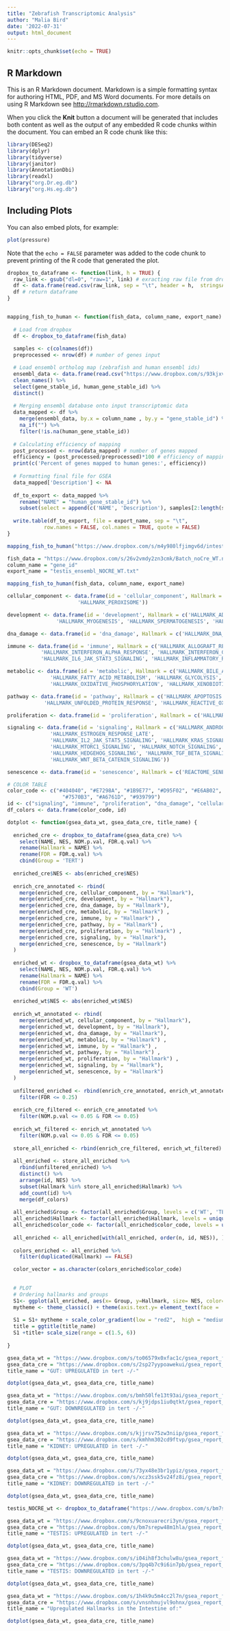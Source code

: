 ```yaml
---
title: "Zebrafish Transcriptomic Analysis"
author: "Malia Bird"
date: '2022-07-31'
output: html_document
---
```


```r
knitr::opts_chunk$set(echo = TRUE)
```

## R Markdown

This is an R Markdown document. Markdown is a simple formatting syntax for authoring HTML, PDF, and MS Word documents. For more details on using R Markdown see <http://rmarkdown.rstudio.com>.

When you click the **Knit** button a document will be generated that includes both content as well as the output of any embedded R code chunks within the document. You can embed an R code chunk like this:

```r
library(DESeq2)
library(dplyr)
library(tidyverse)
library(janitor)
library(AnnotationDbi)
library(readxl)
library("org.Dr.eg.db")
library("org.Hs.eg.db")
```

## Including Plots

You can also embed plots, for example:

```r
plot(pressure)
```

Note that the `echo = FALSE` parameter was added to the code chunk to prevent printing of the R code that generated the plot.

```r

dropbox_to_dataframe <- function(link, h = TRUE) {
  raw_link <- gsub("dl=0", "raw=1", link) # exracting raw file from dropbox link
  df <- data.frame(read.csv(raw_link, sep = "\t", header = h,  stringsAsFactors = FALSE)) # load as dataframe
  df # return dataframe
}



```

```r

mapping_fish_to_human <- function(fish_data, column_name, export_name) {
  
  # Load from dropbox 
  df <- dropbox_to_dataframe(fish_data)
  
  samples <- c(colnames(df))
  preprocessed <- nrow(df) # number of genes input

  # Load ensembl ortholog map (zebrafish and human ensembl ids)
  ensembl_data <- data.frame(read.csv("https://www.dropbox.com/s/93kjxvac9jjnyxq/ensembl_human_zebra_map.txt?raw=1", sep = ",", header = TRUE)) %>% 
  clean_names() %>% 
  select(gene_stable_id, human_gene_stable_id) %>% 
  distinct()
  
  # Merging ensembl database onto input transcriptomic data
  data_mapped <- df %>%
    merge(ensembl_data, by.x = column_name , by.y = "gene_stable_id") %>% 
    na_if("") %>%
    filter(!is.na(human_gene_stable_id))
  
  # Calculating efficiency of mapping 
  post_processed <- nrow(data_mapped) # number of genes mapped
  efficiency = (post_processed/preprocessed)*100 # efficiency of mapping
  print(c('Percent of genes mapped to human genes:', efficiency))
  
  # Formatting final file for GSEA 
  data_mapped['Description'] <- NA
  
  df_to_export <- data_mapped %>%
    rename("NAME" = "human_gene_stable_id") %>% 
    subset(select = append(c('NAME', 'Description'), samples[2:length(samples)]))
  
  write.table(df_to_export, file = export_name, sep = "\t",
            row.names = FALSE, col.names = TRUE, quote = FALSE)
}

mapping_fish_to_human("https://www.dropbox.com/s/m4y980lfjimgv6d/intestine_norm_counts_naz.txt?dl=0", "GeneId", "intenstine_naz_TERT_WT.txt")

```

```r

fish_data = "https://www.dropbox.com/s/26v2vmdy2zn3cmk/Batch_noCre_WT.normalized_countsTESTIS.txt?dl=0"
column_name = "gene_id"
export_name = "testis_ensembl_NOCRE_WT.txt"

mapping_fish_to_human(fish_data, column_name, export_name)

```

```r

cellular_component <- data.frame(id = 'cellular_component', Hallmark = c('HALLMARK_APICAL_JUNCTION', 'HALLMARK_APICAL_SURFACE',
                       'HALLMARK_PEROXISOME'))

development <- data.frame(id = 'development', Hallmark = c('HALLMARK_ADIPOGENESIS', 'HALLMARK_ANGIOGENESIS', 'HALLMARK_EPITHELIAL_MESENCHYMAL_TRANSITION',
                'HALLMARK_MYOGENESIS', 'HALLMARK_SPERMATOGENESIS', 'HALLMARK_PANCREAS_BETA_CELL'))

dna_damage <- data.frame(id = 'dna_damage', Hallmark = c('HALLMARK_DNA_REPAIR', 'HALLMARK_UV_RESPONSE_DN', 'HALLMARK_UV_RESPONSE_UP'))

immune <- data.frame(id = 'immune', Hallmark = c('HALLMARK_ALLOGRAFT_REJECTION', 'HALLMARK_COAGULATION', 'HALLMARK_COMPLEMENT',
           'HALLMARK_INTERFERON_ALPHA_RESPONSE', 'HALLMARK_INTERFERON_GAMMA_RESPONSE',
           'HALLMARK_IL6_JAK_STAT3_SIGNALING', 'HALLMARK_INFLAMMATORY_RESPONSE'))

metabolic <- data.frame(id = 'metabolic', Hallmark = c('HALLMARK_BILE_ACID_METABOLISM', 'HALLMARK_CHOLESTEROL_HOMEOSTASIS', 
              'HALLMARK_FATTY_ACID_METABOLISM', 'HALLMARK_GLYCOLYSIS', 'HALLMARK_HEME_METABOLISM',
              'HALLMARK_OXIDATIVE_PHOSPHORYLATION', 'HALLMARK_XENOBIOTIC_METABOLISM'))

pathway <- data.frame(id = 'pathway', Hallmark = c('HALLMARK_APOPTOSIS', 'HALLMARK_HYPOXIA', 'HALLMARK_PROTEIN_SECRETION',
            'HALLMARK_UNFOLDED_PROTEIN_RESPONSE', 'HALLMARK_REACTIVE_OXYGEN_SPECIES_PATHWAY'))

proliferation <- data.frame(id = 'proliferation', Hallmark = c('HALLMARK_E2F_TARGETS', 'HALLMARK_G2M_CHECKPOINT', 'HALLMARK_MYC_TARGETS_V1', 'HALLMARK_MYC_TARGETS_V2', 'HALLMARK_	P53_PATHWAY', 'HALLMARK_MITOTIC_SPINDLE'))

signaling <- data.frame(id = 'signaling', Hallmark = c('HALLMARK_ANDROGEN_RESPONSE', 'HALLMARK_ESTROGEN_RESPONSE_EARLY', 
              'HALLMARK_ESTROGEN_RESPONSE_LATE',
              'HALLMARK_IL2_JAK_STAT5_SIGNALING', 'HALLMARK_KRAS_SIGNALING_UP', 'HALLMARK_KRAS_SIGNALING_DN', 
              'HALLMARK_MTORC1_SIGNALING', 'HALLMARK_NOTCH_SIGNALING', 'HALLMARK_PI3K_AKT_MTOR_SIGNALING',
              'HALLMARK_HEDGEHOG_SIGNALING', 'HALLMARK_TGF_BETA_SIGNALING', 'HALLMARK_TNFA_SIGNALING_VIA_NFKB',
              'HALLMARK_WNT_BETA_CATENIN_SIGNALING'))

senescence <- data.frame(id = 'senescence', Hallmark = c('REACTOME_SENESCENCE_ASSOCIATED_SECRETORY_PHENOTYPE_SASP', 'FRIDMAN_SENESCENCE_UP', 'FRIDMAN_SENESCENCE_DN'))

# COLOR TABLE
color_code <- c("#404040", "#E7298A", "#1B9E77", "#D95F02", "#E6AB02", "#66A61E", 
                  "#7570B3", "#A6761D", "#939799")
id <- c("signaling", "immune", "proliferation", "dna_damage", "cellular_component", "development", "metabolic", "pathway", "senescence")
df_colors <- data.frame(color_code, id)

```


```r

dotplot <- function(gsea_data_wt, gsea_data_cre, title_name) {
  
  enriched_cre <- dropbox_to_dataframe(gsea_data_cre) %>%
    select(NAME, NES, NOM.p.val, FDR.q.val) %>%
    rename(Hallmark = NAME) %>%
    rename(FDR = FDR.q.val) %>%
    cbind(Group = 'TERT')
  
  enriched_cre$NES <- abs(enriched_cre$NES)
  
  enrich_cre_annotated <- rbind(
    merge(enriched_cre, cellular_component, by = "Hallmark"),
    merge(enriched_cre, development, by = "Hallmark"),
    merge(enriched_cre, dna_damage, by = "Hallmark"),
    merge(enriched_cre, metabolic, by = "Hallmark") ,
    merge(enriched_cre, immune, by = "Hallmark") ,
    merge(enriched_cre, pathway, by = "Hallmark") ,
    merge(enriched_cre, proliferation, by = "Hallmark") ,
    merge(enriched_cre, signaling, by = "Hallmark"), 
    merge(enriched_cre, senescence, by = "Hallmark")
  )
  
  enriched_wt <- dropbox_to_dataframe(gsea_data_wt) %>%
    select(NAME, NES, NOM.p.val, FDR.q.val) %>%
    rename(Hallmark = NAME) %>%
    rename(FDR = FDR.q.val) %>%
    cbind(Group = 'WT') 
  
  enriched_wt$NES <- abs(enriched_wt$NES)
  
  enrich_wt_annotated <- rbind(
    merge(enriched_wt, cellular_component, by = "Hallmark"),
    merge(enriched_wt, development, by = "Hallmark"),
    merge(enriched_wt, dna_damage, by = "Hallmark"),
    merge(enriched_wt, metabolic, by = "Hallmark") ,
    merge(enriched_wt, immune, by = "Hallmark") ,
    merge(enriched_wt, pathway, by = "Hallmark") ,
    merge(enriched_wt, proliferation, by = "Hallmark") ,
    merge(enriched_wt, signaling, by = "Hallmark"), 
    merge(enriched_wt, senescence, by = "Hallmark") 
  )
  
  unfiltered_enriched <- rbind(enrich_cre_annotated, enrich_wt_annotated) %>%
    filter(FDR <= 0.25) 
  
  enrich_cre_filtered <- enrich_cre_annotated %>% 
    filter(NOM.p.val <= 0.05 & FDR <= 0.05) 
  
  enrich_wt_filtered <- enrich_wt_annotated %>% 
    filter(NOM.p.val <= 0.05 & FDR <= 0.05) 
  
  store_all_enriched <- rbind(enrich_cre_filtered, enrich_wt_filtered) 
  
  all_enriched <- store_all_enriched %>%
    rbind(unfiltered_enriched) %>%
    distinct() %>%
    arrange(id, NES) %>%
    subset(Hallmark %in% store_all_enriched$Hallmark) %>%
    add_count(id) %>%
    merge(df_colors) 
  
  all_enriched$Group <- factor(all_enriched$Group, levels = c('WT', 'TERT'))
  all_enriched$Hallmark <- factor(all_enriched$Hallmark, levels = unique(all_enriched$Hallmark[order(all_enriched$n, all_enriched$id, all_enriched$NES)]))
  all_enriched$color_code <- factor(all_enriched$color_code, levels = unique(all_enriched$color_code[order(all_enriched$n, all_enriched$id, all_enriched$NES)]))
  
  all_enriched <- all_enriched[with(all_enriched, order(n, id, NES)), ]
  
  colors_enriched <- all_enriched %>%
    filter(duplicated(Hallmark) == FALSE) 

  color_vector = as.character(colors_enriched$color_code)

  
  # PLOT
  # Ordering hallmarks and groups 
  S1<- ggplot(all_enriched, aes(x= Group, y=Hallmark, size= NES, color= FDR, group= Group)) + geom_point(alpha = 0.8)  # dotplot 
  mytheme <- theme_classic() + theme(axis.text.y= element_text(face = 'bold', color = color_vector)) # coloring 
                                                                                          
  S1 = S1+ mytheme + scale_color_gradient(low = "red2",  high = "mediumblue", space = "Lab", limit = c(-0.000000000000000007, 0.05))
  title = ggtitle(title_name)
  S1 +title+ scale_size(range = c(1.5, 6))
  
}

```

```r

gsea_data_wt = "https://www.dropbox.com/s/to06579x0xfac1c/gsea_report_for_NoCre_expanded.tsv?dl=0"
gsea_data_cre = "https://www.dropbox.com/s/2sp27yypoawekui/gsea_report_for_NoCre_expanded.tsv?dl=0"
title_name = "GUT: UPREGULATED in tert -/-"

dotplot(gsea_data_wt, gsea_data_cre, title_name)

```

```r

gsea_data_wt = "https://www.dropbox.com/s/bmh50lfe13t93ai/gsea_report_for_WT_expanded.tsv?dl=0"
gsea_data_cre = "https://www.dropbox.com/s/kj9jdps1iu0qtkt/gsea_report_for_WithCre_expanded.tsv?dl=0"
title_name = "GUT: DOWNREGULATED in tert -/-"

dotplot(gsea_data_wt, gsea_data_cre, title_name)

```

```r

gsea_data_wt = "https://www.dropbox.com/s/kjjrsv75zw3niip/gsea_report_for_NoCre_expanded.tsv?dl=0"
gsea_data_cre = "https://www.dropbox.com/s/kmhhm302cd9ftvp/gsea_report_for_NoCre_expanded.tsv?dl=0"
title_name = "KIDNEY: UPREGULATED in tert -/-"

dotplot(gsea_data_wt, gsea_data_cre, title_name)

```

```r

gsea_data_wt = "https://www.dropbox.com/s/73yx48e3br1ypiz/gsea_report_for_WT_expanded.tsv?dl=0"
gsea_data_cre = "https://www.dropbox.com/s/xcz3ssk5v24fz8i/gsea_report_for_WithCre_expanded.tsv?dl=0"
title_name = "KIDNEY: DOWNREGULATED in tert -/-"

dotplot(gsea_data_wt, gsea_data_cre, title_name)

```

```r

testis_NOCRE_wt <- dropbox_to_dataframe("https://www.dropbox.com/s/bm7srepw48m1hla/gsea_report_for_NoCre_expanded.tsv?dl=0")

```

```r

gsea_data_wt = "https://www.dropbox.com/s/9cnoxuarecri3yn/gsea_report_for_NoCre_expanded.tsv?dl=0"
gsea_data_cre = "https://www.dropbox.com/s/bm7srepw48m1hla/gsea_report_for_NoCre_expanded.tsv?dl=0"
title_name = "TESTIS: UPREGULATED in tert -/-"

dotplot(gsea_data_wt, gsea_data_cre, title_name)

```

```r

gsea_data_wt = "https://www.dropbox.com/s/i04ih8f3chulw8u/gsea_report_for_WT_expanded.tsv?dl=0"
gsea_data_cre = "https://www.dropbox.com/s/3pq4b7c9i6in7pb/gsea_report_for_WithCre_expanded.tsv?dl=0"
title_name = "TESTIS: DOWNREGULATED in tert -/-"

dotplot(gsea_data_wt, gsea_data_cre, title_name)

```

```r

gsea_data_wt = "https://www.dropbox.com/s/1h4k9u5m4cc2l7n/gsea_report_for_WT_1659444259661.tsv?dl=0"
gsea_data_cre = "https://www.dropbox.com/s/vnsnhnujvl9ohnx/gsea_report_for_TERT_1659444259661.tsv?dl=0"
title_name = "Upregulated Hallmarks in the Intestine of:"

dotplot(gsea_data_wt, gsea_data_cre, title_name)

```


